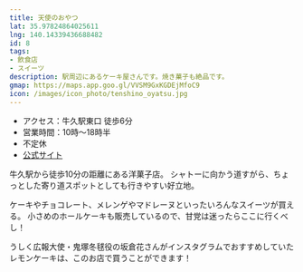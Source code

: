 ```yaml
---
title: 天使のおやつ
lat: 35.97824864025611
lng: 140.14339436688482
id: 8
tags:
- 飲食店
- スイーツ
description: 駅周辺にあるケーキ屋さんです。焼き菓子も絶品です。
gmap: https://maps.app.goo.gl/VVSM9GxKGDEjMfoC9
icon: /images/icon_photo/tenshino_oyatsu.jpg
---
```


<LinkedImage
  basename="nato_blooming/tenshino_oyatsu-sign"
/>

- アクセス：牛久駅東口 徒歩6分
- 営業時間：10時～18時半
- 不定休
- [公式サイト](https://tenshino-oyatsu.com/)

牛久駅から徒歩10分の距離にある洋菓子店。
シャトーに向かう道すがら、ちょっとした寄り道スポットとしても行きやすい好立地。

ケーキやチョコレート、メレンゲやマドレーヌといったいろんなスイーツが買える。
小さめのホールケーキも販売しているので、甘党は迷ったらここに行くべし！

うしく広報大使・鬼塚冬毬役の坂倉花さんがインスタグラムでおすすめしていたレモンケーキは、このお店で買うことができます！

<LinkedImage
  basename="hamyu044/tenshino_oyatsu-menus"
/>

<LinkedImage
  basename="nato_blooming/tenshino_oyatsu-madeleine"
/>

